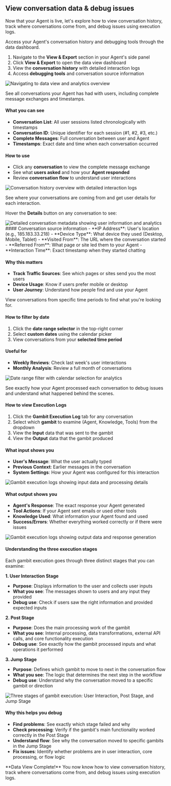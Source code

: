 ## View conversation data & debug issues

Now that your Agent is live, let's explore how to view conversation history, track where conversations come from, and debug issues using execution logs.

<AccordionGroup>
<Accordion title="Navigate to Data View" defaultOpen="true">

Access your Agent's conversation history and debugging tools through the data dashboard.

1. Navigate to the **View & Export** section in your Agent's side panel
2. Click **View & Export** to open the data view dashboard
3. View the **conversation history** with detailed interaction logs
4. Access **debugging tools** and conversation source information

<Frame>
  <img src="/images/quickstart/data-view/step-1-navigate-to-date-view-and-overview.gif" alt="Navigating to data view and analytics overview" />
</Frame>

</Accordion>

<Accordion title="View conversation history">

See all conversations your Agent has had with users, including complete message exchanges and timestamps.

#### What you can see
- **Conversation List**: All user sessions listed chronologically with timestamps
- **Conversation ID**: Unique identifier for each session (#1, #2, #3, etc.)
- **Complete Messages**: Full conversation between user and Agent
- **Timestamps**: Exact date and time when each conversation occurred

#### How to use
- Click any **conversation** to view the complete message exchange
- See what **users asked** and how your **Agent responded**
- Review **conversation flow** to understand user interactions

<Frame>
  <img src="/images/quickstart/data-view/step-2-conversation-history-overview.png" alt="Conversation history overview with detailed interaction logs" />
</Frame>

</Accordion>

<Accordion title="Track conversation sources">

See where your conversations are coming from and get user details for each interaction.

Hover the **Details** button on any conversation to see:
<Frame>
  <img src="/images/quickstart/data-view/step-3-hover-details.png" alt="Detailed conversation metadata showing user information and analytics" />
</Frame>
#### Conversation source information
- **IP Address**: User's location (e.g., 185.183.33.218)
- **Device Type**: What device they used (Desktop, Mobile, Tablet)
- **Visited From**: The URL where the conversation started
- **Referred From**: What page or site led them to your Agent
- **Interaction Time**: Exact timestamp when they started chatting

#### Why this matters
- **Track Traffic Sources**: See which pages or sites send you the most users
- **Device Usage**: Know if users prefer mobile or desktop
- **User Journey**: Understand how people find and use your Agent

</Accordion>



<Accordion title="Filter conversations by date">

View conversations from specific time periods to find what you're looking for.

#### How to filter by date
1. Click the **date range selector** in the top-right corner
2. Select **custom dates** using the calendar picker
3. View conversations from your **selected time period**

#### Useful for
- **Weekly Reviews**: Check last week's user interactions
- **Monthly Analysis**: Review a full month of conversations

<Frame>
  <img src="/images/quickstart/data-view/step-4-date-range-filter.png" alt="Date range filter with calendar selection for analytics" />
</Frame>

</Accordion>

<Accordion title="Debug with Gambit Execution Logs">

See exactly how your Agent processed each conversation to debug issues and understand what happened behind the scenes.

#### How to view Execution Logs
1. Click the **Gambit Execution Log** tab for any conversation
2. Select which **gambit** to examine (Agent, Knowledge, Tools) from the dropdown
3. View the **Input** data that was sent to the gambit
4. View the **Output** data that the gambit produced

#### What input shows you
- **User's Message**: What the user actually typed
- **Previous Context**: Earlier messages in the conversation
- **System Settings**: How your Agent was configured for this interaction

<Frame>
  <img src="/images/quickstart/data-view/step-5-gambit-execution-logs-gambit-input.png" alt="Gambit execution logs showing input data and processing details" />
</Frame>

#### What output shows you
- **Agent's Response**: The exact response your Agent generated
- **Tool Actions**: If your Agent sent emails or used other tools
- **Knowledge Used**: What information your Agent found and used
- **Success/Errors**: Whether everything worked correctly or if there were issues

<Frame>
  <img src="/images/quickstart/data-view/step-5-gambit-execution-logs-gambit-output.png" alt="Gambit execution logs showing output data and response generation" />
</Frame>

#### Understanding the three execution stages

Each gambit execution goes through three distinct stages that you can examine:

**1. User Interaction Stage**
- **Purpose**: Displays information to the user and collects user inputs
- **What you see**: The messages shown to users and any input they provided
- **Debug use**: Check if users saw the right information and provided expected inputs

**2. Post Stage**
- **Purpose**: Does the main processing work of the gambit
- **What you see**: Internal processing, data transformations, external API calls, and core functionality execution
- **Debug use**: See exactly how the gambit processed inputs and what operations it performed

**3. Jump Stage**
- **Purpose**: Defines which gambit to move to next in the conversation flow
- **What you see**: The logic that determines the next step in the workflow
- **Debug use**: Understand why the conversation moved to a specific gambit or direction

<Frame>
  <img src="/images/quickstart/data-view/step-5.1-gambit-execution-logs-explain.png" alt="Three stages of gambit execution: User Interaction, Post Stage, and Jump Stage" />
</Frame>

#### Why this helps you debug
- **Find problems**: See exactly which stage failed and why
- **Check processing**: Verify if the gambit's main functionality worked correctly in the Post Stage
- **Understand flow**: See why the conversation moved to specific gambits in the Jump Stage
- **Fix issues**: Identify whether problems are in user interaction, core processing, or flow logic

<Check>
  **Data View Complete!** You now know how to view conversation history, track where conversations come from, and debug issues using execution logs.
</Check>
</Accordion>


</AccordionGroup>